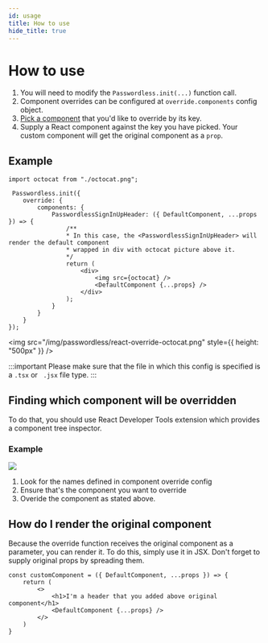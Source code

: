 ```yaml
---
id: usage
title: How to use
hide_title: true
---
```



# How to use

1. You will need to modify the `Passwordless.init(...)` function call.
2. Component overrides can be configured at `override.components` config object.
3. [Pick a component](#finding-which-component-will-be-overridden) that you'd like to override by its key.
4. Supply a React component against the key you have picked. Your custom component will get the original component as a `prop`.

## Example
<FrontendSDKTabs>
<TabItem value="reactjs">

```tsx
import octocat from "./octocat.png";

 Passwordless.init({
    override: {
        components: {
            PasswordlessSignInUpHeader: ({ DefaultComponent, ...props }) => {
                /**
                * In this case, the <PasswordlessSignInUpHeader> will render the default component
                * wrapped in div with octocat picture above it.
                */
                return (
                    <div>
                        <img src={octocat} />
                        <DefaultComponent {...props} />
                    </div>
                );
            }
        }
    }
});
```

<img src="/img/passwordless/react-override-octocat.png" style={{
    height: "500px"
}} />

:::important
Please make sure that the file in which this config is specified is a `.tsx` or ` .jsx` file type.
:::

</TabItem>
</FrontendSDKTabs>

## Finding which component will be overridden
To do that, you should use React Developer Tools extension which provides a component tree inspector.

### Example
<img src="/img/passwordless/override/find-component.png" />

1. Look for the names defined in component override config
2. Ensure that's the component you want to override
3. Overide the component as stated above.

## How do I render the original component
Because the override function receives the original component as a parameter,
you can render it. To do this, simply use it in JSX. Don't forget to supply original props
by spreading them.

```tsx
const customComponent = ({ DefaultComponent, ...props }) => {
    return (
        <>
            <h1>I'm a header that you added above original component</h1>
            <DefaultComponent {...props} />
        </>
    )
}
```